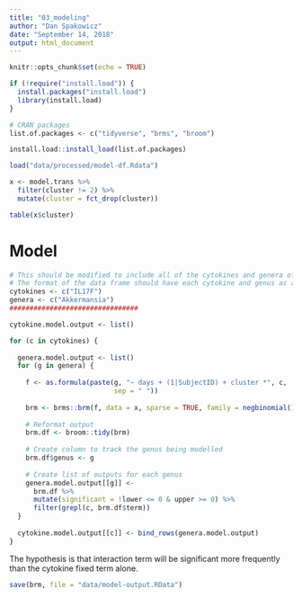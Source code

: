 ```yaml
---
title: "03_modeling"
author: "Dan Spakowicz"
date: "September 14, 2018"
output: html_document
---
```


```r
knitr::opts_chunk$set(echo = TRUE)

if (!require("install.load")) {
  install.packages("install.load")
  library(install.load)
}

# CRAN packages
list.of.packages <- c("tidyverse", "brms", "broom")

install.load::install_load(list.of.packages)
```

```r
load("data/processed/model-df.Rdata")

x <- model.trans %>%
  filter(cluster != 2) %>%
  mutate(cluster = fct_drop(cluster))

table(x$cluster)
```

# Model

```r
# This should be modified to include all of the cytokines and genera of interest
# The format of the data frame should have each cytokine and genus as a column
cytokines <- c("IL17F")
genera <- c("Akkermansia")
################################

cytokine.model.output <- list()

for (c in cytokines) {
  
  genera.model.output <- list()
  for (g in genera) {
    
    f <- as.formula(paste(g, "~ days + (1|SubjectID) + cluster *", c, 
                          sep = " "))
    
    brm <- brms::brm(f, data = x, sparse = TRUE, family = negbinomial())
    
    # Reformat output
    brm.df <- broom::tidy(brm)
    
    # Create column to track the genus being modelled
    brm.df$genus <- g
    
    # Create list of outputs for each genus
    genera.model.output[[g]] <- 
      brm.df %>%
      mutate(significant = !lower <= 0 & upper >= 0) %>%
      filter(grepl(c, brm.df$term))
  }
  
  cytokine.model.output[[c]] <- bind_rows(genera.model.output)
}

```

The hypothesis is that interaction term will be significant more frequently than the cytokine fixed term alone. 

```r
save(brm, file = "data/model-output.RData")
```

